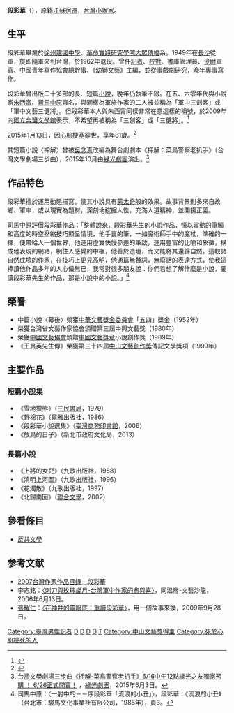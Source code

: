 {{Infobox_Person
| name = 段彩華
|image=
|box_width=220px
|birth_name= 
| caption= 
|occupation= 作家
| period =  
| pseudonym   = 
| other_names = 
| Sex = 男
|birth_date= 1933年1月18日
|birth_place= {{ROC|江蘇省}}[[宿遷市|宿遷市]]
|death_date={{death date and age|2015|1|13|1933|1|18}}
|death_place={{TWN}}[[新北市|新北市]][[永和區|永和區]]
| nationality ={{ROC}}
| residence =
| party =
| religion =
| spouse =
| relatives = 
|education=
| past = 
| work =
|awards=
}}
'''段彩華'''（{{bd|1933年|1月18日|2015年|1月13日}}），原籍[[江蘇|江蘇]][[宿遷|宿遷]]，[[台灣|台灣]][[小說家|小說家]]。

==生平==
段彩華畢業於[[徐州|徐州]][[建國中學|建國中學]]、[[國家發展研究院|革命實踐研究學院]][[大眾傳播|大眾傳播]]系。1949年在[[長沙|長沙]]從軍，旋即隨軍來到台灣，於1962年退役。曾任[[記者|記者]]、[[校對|校對]]、書庫管理員、[[少尉|少尉]]軍官、[[中國青年寫作協會|中國青年寫作協會]]總幹事、《[[幼獅文藝|幼獅文藝]]》主編，並從事[[戲劇|戲劇]]研究，晚年專事寫作。

段彩華曾出版二十多部的長、短篇[[小說|小說]]，晚年仍執筆不綴。在五、六零年代與小說家[[朱西甯|朱西甯]]、[[司馬中原|司馬中原]]齊名，與同樣為軍旅作家的二人被並稱為「軍中三劍客」或「軍中文藝三健將」。但段彩華本人與朱西甯同樣非常在意這樣的稱號，於2009年向[[國立台灣文學館|國立台灣文學館]]表示，不希望再被稱為「三劍客」或「三健將」。<ref>{{cite news|url=http://mag.udn.com/mag/reading/storypage.jsp?f_ART_ID=194153|title=段彩華：別叫我軍中三劍客|publisher=《[[聯合報|聯合報]]》|date=2009-05-13}}</ref>

2015年1月13日，因[[心肌梗塞|心肌梗塞]]辭世，享年81歲。<ref>{{cite news|url=http://www.cna.com.tw/news/firstnews/201501190387-1.aspx|title=作家段彩華辭世 享壽82歲|publisher=[[中央社|中央社]]|date=2015-01-19|accessdate=2015-01-19|archive-date=2015-01-19|archive-url=https://web.archive.org/web/20150119153058/http://www.cna.com.tw/news/firstnews/201501190387-1.aspx|dead-url=no}}</ref>

其短篇小說〈押解〉曾被[[吳念真|吳念真]]改編為舞台劇劇本《押解：菜鳥警察老扒手》（台灣文學劇場三步曲），2015年10月由[[綠光劇團|綠光劇團]]演出。<ref>[http://www.greenray.org.tw/main/news.php?id=688 台灣文學劇場三步曲《押解-菜鳥警察老扒手》6/16中午12點綠光之友獨家預購 ！ 6/26正式開賣！] {{Wayback|url=http://www.greenray.org.tw/main/news.php?id=688 |date=20190828222045 }}，[[綠光劇團|綠光劇團]]，2015年6月3日。</ref>

==作品特色==
段彩華擅於運用動態描寫，使其小說具有[[蒙太奇|蒙太奇]]般的效果。故事背景則多來自故鄉、軍中，或以現實為題材，深刻地挖掘人性，充滿人道精神，並闡揚正義。

[[司馬中原|司馬中原]]評價段彩華作品：「整體說來，段彩華先生的小說作品，恒以靈動的筆觸和高度的時空壓縮技巧顯呈情境，他手裏的筆，一如魔術師手中的魔杖，準確的一揮，便帶給人一個世界，他運用虛實快慢參差的筆致，運用豐富的比喻和象徵，構成他表現的網絡，網住人感覺的中樞，他善於造境，而又能將其還歸自然，這較諸自然成境的作家，在技巧上更見高明，他通篇無贅詞，無廢話的表達方式，使我這捧讀他作品多年的人心儀無已，我常對很多朋友說：你們若想了解什麼是小說，要讀段彩華先生的作品，那是小說中的小說。」<ref>司馬中原：〈一射中的－－序段彩華「流浪的小丑」〉，段彩華：《流浪的小丑》（台北市：駿馬文化事業社有限公司，1986年），頁3。</ref>

==榮譽==
*中篇小說〈幕後〉榮獲[[中華文藝獎金委員會|中華文藝獎金委員會]]「五四」獎金（1952年）
*榮獲台灣省文藝作家協會頒贈第三屆中興文藝獎（1980年）
*榮獲[[中國文藝協會|中國文藝協會]]頒贈[[中國文藝獎章|中國文藝獎章]]小說創作獎（1989年）
*《王貫英先生傳》榮獲第三十四屆[[中山文藝創作獎|中山文藝創作獎]]傳記文學獎項（1999年）

== 主要作品 ==
===短篇小說集===
*《雪地獵熊》（[[三民書局|三民書局]]，1979）
*《野棉花》（[[爾雅出版社|爾雅出版社]]，1986）
*《段彩華小說選集》（[[臺灣商務印書館|臺灣商務印書館]]，2006）
*《放鳥的日子》（新北市政府文化局，2013）

===長篇小說===
*《上將的女兒》（九歌出版社，1988）
*《清明上河圖》（九歌出版社，1996）
*《花燭散》（九歌出版社，1997）
*《北歸南回》（[[聯合文學|聯合文學]]，2002）

== 參看條目 ==
*[[反共文學|反共文學]]

==参考文献==
{{reflist}}
*[http://www3.nmtl.gov.tw/Writer2/writer_detail.php?id=977 2007台灣作家作品目錄－段彩華] {{Wayback|url=http://www3.nmtl.gov.tw/Writer2/writer_detail.php?id=977 |date=20190828222044 }}
*李志銘：[https://web.archive.org/web/20150622161704/http://blog.roodo.com/stratosphere_salon/archives/1749627.html 〈刺刀與玫瑰歲月-台灣軍中作家的悲與喜〉]，同溫層-文藝沙龍，2006年6月13日。
*[[張耀仁|張耀仁]]：[https://web.archive.org/web/20150622161320/http://newsblog.chinatimes.com/rennychang/archive/16340 〈在神井的靈眼底：重讀段彩華〉]，用一個故事來換，2009年9月28日。

{{authority control}}
{{DEFAULTSORT:Duan段}}
[[Category:臺灣男性記者|Category:臺灣男性記者]]
[[Category:臺灣男性小說家|D]]
[[Category:台灣戰後江蘇移民|D]]
[[Category:永和區人|D]]
[[Category:宿遷人|D]]
[[Category:段姓|T]]
[[Category:中山文藝獎得主|Category:中山文藝獎得主]]
[[Category:死於心肌梗死的人|Category:死於心肌梗死的人]]